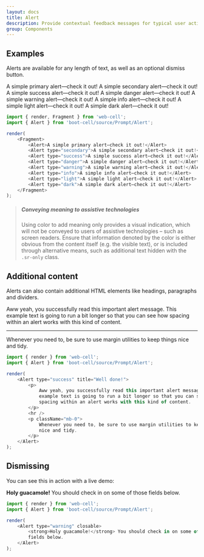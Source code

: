---
layout: docs
title: Alert
description: Provide contextual feedback messages for typical user actions with the handful of available and flexible alert messages.
group: Components
---



## Examples

Alerts are available for any length of text, as well as an optional dismiss button.

<Example>
    <Alert>A simple primary alert—check it out!</Alert>
    <Alert type="secondary">A simple secondary alert—check it out!</Alert>
    <Alert type="success">A simple success alert—check it out!</Alert>
    <Alert type="danger">A simple danger alert—check it out!</Alert>
    <Alert type="warning">A simple warning alert—check it out!</Alert>
    <Alert type="info">A simple info alert—check it out!</Alert>
    <Alert type="light">A simple light alert—check it out!</Alert>
    <Alert type="dark">A simple dark alert—check it out!</Alert>
</Example>

```JavaScript
import { render, Fragment } from 'web-cell';
import { Alert } from 'boot-cell/source/Prompt/Alert';

render(
    <Fragment>
        <Alert>A simple primary alert—check it out!</Alert>
        <Alert type="secondary">A simple secondary alert—check it out!</Alert>
        <Alert type="success">A simple success alert—check it out!</Alert>
        <Alert type="danger">A simple danger alert—check it out!</Alert>
        <Alert type="warning">A simple warning alert—check it out!</Alert>
        <Alert type="info">A simple info alert—check it out!</Alert>
        <Alert type="light">A simple light alert—check it out!</Alert>
        <Alert type="dark">A simple dark alert—check it out!</Alert>
    </Fragment>
);
```

> ##### Conveying meaning to assistive technologies
>
> Using color to add meaning only provides a visual indication,
> which will not be conveyed to users of assistive technologies –
> such as screen readers.
> Ensure that information denoted by the color is either obvious from the content itself
> (e.g. the visible text), or is included through alternative means,
> such as additional text hidden with the `.sr-only` class.

## Additional content

Alerts can also contain additional HTML elements like headings, paragraphs and dividers.

<Example>
    <Alert type="success" title="Well done!">
        <p>
            Aww yeah, you successfully read this important alert message. This
            example text is going to run a bit longer so that you can see how
            spacing within an alert works with this kind of content.
        </p>
        <hr />
        <p className="mb-0">
            Whenever you need to, be sure to use margin utilities to keep things
            nice and tidy.
        </p>
    </Alert>
</Example>

```JavaScript
import { render } from 'web-cell';
import { Alert } from 'boot-cell/source/Prompt/Alert';

render(
    <Alert type="success" title="Well done!">
        <p>
            Aww yeah, you successfully read this important alert message. This
            example text is going to run a bit longer so that you can see how
            spacing within an alert works with this kind of content.
        </p>
        <hr />
        <p className="mb-0">
            Whenever you need to, be sure to use margin utilities to keep things
            nice and tidy.
        </p>
    </Alert>
);
```

## Dismissing

You can see this in action with a live demo:

<Example>
    <Alert type="warning" closable>
        <strong>Holy guacamole!</strong> You should check in on some of those
        fields below.
    </Alert>
</Example>

```JavaScript
import { render } from 'web-cell';
import { Alert } from 'boot-cell/source/Prompt/Alert';

render(
    <Alert type="warning" closable>
        <strong>Holy guacamole!</strong> You should check in on some of those
        fields below.
    </Alert>
);
```
